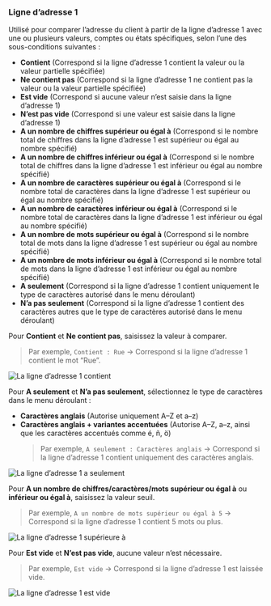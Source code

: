 ### Ligne d’adresse 1

Utilisé pour comparer l’adresse du client à partir de la ligne d’adresse 1 avec une ou plusieurs valeurs, comptes ou états spécifiques, selon l’une des sous-conditions suivantes :

- **Contient** (Correspond si la ligne d’adresse 1 contient la valeur ou la valeur partielle spécifiée)  
- **Ne contient pas** (Correspond si la ligne d’adresse 1 ne contient pas la valeur ou la valeur partielle spécifiée)  
- **Est vide** (Correspond si aucune valeur n’est saisie dans la ligne d’adresse 1)  
- **N’est pas vide** (Correspond si une valeur est saisie dans la ligne d’adresse 1)  
- **A un nombre de chiffres supérieur ou égal à** (Correspond si le nombre total de chiffres dans la ligne d’adresse 1 est supérieur ou égal au nombre spécifié)  
- **A un nombre de chiffres inférieur ou égal à** (Correspond si le nombre total de chiffres dans la ligne d’adresse 1 est inférieur ou égal au nombre spécifié)  
- **A un nombre de caractères supérieur ou égal à** (Correspond si le nombre total de caractères dans la ligne d’adresse 1 est supérieur ou égal au nombre spécifié)  
- **A un nombre de caractères inférieur ou égal à** (Correspond si le nombre total de caractères dans la ligne d’adresse 1 est inférieur ou égal au nombre spécifié)  
- **A un nombre de mots supérieur ou égal à** (Correspond si le nombre total de mots dans la ligne d’adresse 1 est supérieur ou égal au nombre spécifié)  
- **A un nombre de mots inférieur ou égal à** (Correspond si le nombre total de mots dans la ligne d’adresse 1 est inférieur ou égal au nombre spécifié)  
- **A seulement** (Correspond si la ligne d’adresse 1 contient uniquement le type de caractères autorisé dans le menu déroulant)  
- **N’a pas seulement** (Correspond si la ligne d’adresse 1 contient des caractères autres que le type de caractères autorisé dans le menu déroulant)  

Pour **Contient** et **Ne contient pas**, saisissez la valeur à comparer.

> Par exemple, `Contient : Rue` → Correspond si la ligne d’adresse 1 contient le mot “Rue”.

<img
  src="/images/essentials/condition-sets/address1-contains.webp"
  alt="La ligne d’adresse 1 contient"
/>

Pour **A seulement** et **N’a pas seulement**, sélectionnez le type de caractères dans le menu déroulant :

- **Caractères anglais** (Autorise uniquement A–Z et a–z)  
- **Caractères anglais + variantes accentuées** (Autorise A–Z, a–z, ainsi que les caractères accentués comme é, ñ, ö)  
  > Par exemple, `A seulement : Caractères anglais` → Correspond si la ligne d’adresse 1 contient uniquement des caractères anglais.

<img
  src="/images/essentials/condition-sets/address1-has-only.webp"
  alt="La ligne d’adresse 1 a seulement"
/>

Pour **A un nombre de chiffres/caractères/mots supérieur ou égal à** ou **inférieur ou égal à**, saisissez la valeur seuil.

> Par exemple, `A un nombre de mots supérieur ou égal à 5` → Correspond si la ligne d’adresse 1 contient 5 mots ou plus.

<img
  src="/images/essentials/condition-sets/address1-greater-than.webp"
  alt="La ligne d’adresse 1 supérieure à"
/>

Pour **Est vide** et **N’est pas vide**, aucune valeur n’est nécessaire.

> Par exemple, `Est vide` → Correspond si la ligne d’adresse 1 est laissée vide.

<img
  src="/images/essentials/condition-sets/address1-is-empty.webp"
  alt="La ligne d’adresse 1 est vide"
/>

